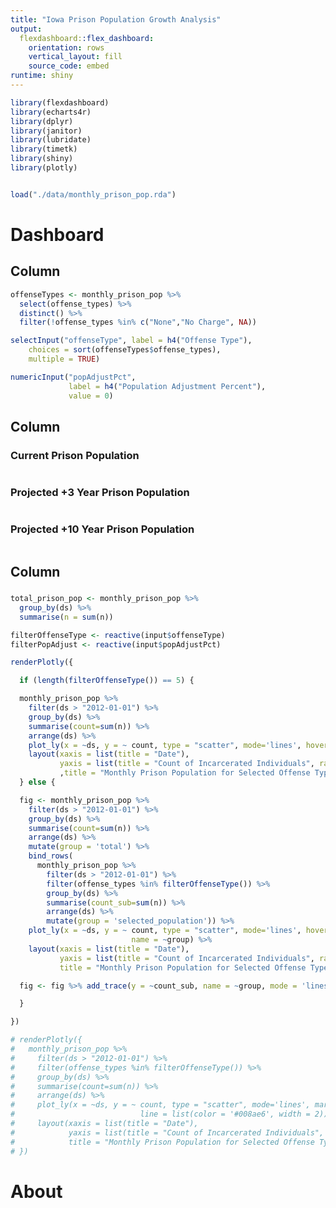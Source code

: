 ```yaml
---
title: "Iowa Prison Population Growth Analysis"
output: 
  flexdashboard::flex_dashboard:
    orientation: rows
    vertical_layout: fill
    source_code: embed
runtime: shiny
---
```


```r
library(flexdashboard)
library(echarts4r)
library(dplyr)
library(janitor)
library(lubridate)
library(timetk)
library(shiny)
library(plotly)


load("./data/monthly_prison_pop.rda")
```

Dashboard {data-icon="ion-stats-bars"}
=====================================

Column {.sidebar data-width=200}
-----------------------------------------------------------------------

```r
offenseTypes <- monthly_prison_pop %>%
  select(offense_types) %>%
  distinct() %>%
  filter(!offense_types %in% c("None","No Charge", NA)) 

selectInput("offenseType", label = h4("Offense Type"), 
    choices = sort(offenseTypes$offense_types),
    multiple = TRUE)

numericInput("popAdjustPct", 
             label = h4("Population Adjustment Percent"), 
             value = 0)

```

Column {data-width=450, data-height=150}
-----------------------------------------------------------------------
### Current Prison Population

```r

```

### Projected +3 Year Prison Population

```r

```

### Projected +10 Year Prison Population

```r

```

Column {data-width=350}
-----------------------------------------------------------------------

### 

```r
total_prison_pop <- monthly_prison_pop %>% 
  group_by(ds) %>% 
  summarise(n = sum(n))
```

```r
filterOffenseType <- reactive(input$offenseType)
filterPopAdjust <- reactive(input$popAdjustPct)

renderPlotly({

  if (length(filterOffenseType()) == 5) {

  monthly_prison_pop %>%
    filter(ds > "2012-01-01") %>%
    group_by(ds) %>%
    summarise(count=sum(n)) %>%
    arrange(ds) %>%
    plot_ly(x = ~ds, y = ~ count, type = "scatter", mode='lines', hoverinfo = "x+y") %>%
    layout(xaxis = list(title = "Date"), 
           yaxis = list(title = "Count of Incarcerated Individuals", rangemode = "tozero")
           ,title = "Monthly Prison Population for Selected Offense Types") 
  } else {

  fig <- monthly_prison_pop %>%
    filter(ds > "2012-01-01") %>%
    group_by(ds) %>%
    summarise(count=sum(n)) %>%
    arrange(ds) %>%
    mutate(group = 'total') %>% 
    bind_rows(
      monthly_prison_pop %>%
        filter(ds > "2012-01-01") %>%
        filter(offense_types %in% filterOffenseType()) %>%
        group_by(ds) %>%
        summarise(count_sub=sum(n)) %>%
        arrange(ds) %>%
        mutate(group = 'selected_population')) %>% 
    plot_ly(x = ~ds, y = ~ count, type = "scatter", mode='lines', hoverinfo = "x+y", 
                           name = ~group) %>%
    layout(xaxis = list(title = "Date"), 
           yaxis = list(title = "Count of Incarcerated Individuals", rangemode = "tozero"),
           title = "Monthly Prison Population for Selected Offense Types") 

  fig <- fig %>% add_trace(y = ~count_sub, name = ~group, mode = 'lines') 

  }

})

# renderPlotly({
#   monthly_prison_pop %>%
#     filter(ds > "2012-01-01") %>%
#     filter(offense_types %in% filterOffenseType()) %>%
#     group_by(ds) %>%
#     summarise(count=sum(n)) %>%
#     arrange(ds) %>%
#     plot_ly(x = ~ds, y = ~ count, type = "scatter", mode='lines', marker = list(color = '#008ae6',
#                            line = list(color = '#008ae6', width = 2)), hoverinfo = "x+y") %>%
#     layout(xaxis = list(title = "Date"), 
#            yaxis = list(title = "Count of Incarcerated Individuals", rangemode = "tozero"),
#            title = "Monthly Prison Population for Selected Offense Types")
# })

```

About {data-icon="ion-information-circled"}
=====================================
